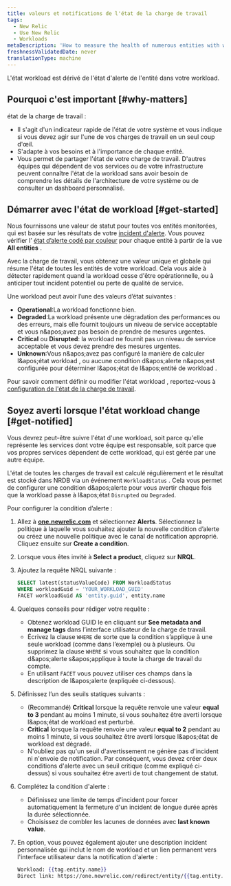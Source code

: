 ```yaml
---
title: valeurs et notifications de l'état de la charge de travail
tags:
  - New Relic
  - Use New Relic
  - Workloads
metaDescription: 'How to measure the health of numerous entities with workload status, and alert on workload status.'
freshnessValidatedDate: never
translationType: machine
---
```


L&apos;état workload est dérivé de l&apos;état d&apos;alerte de l&apos;entité dans votre workload.

## Pourquoi c&apos;est important [#why-matters]

état de la charge de travail :

* Il s&apos;agit d&apos;un indicateur rapide de l&apos;état de votre système et vous indique si vous devez agir sur l&apos;une de vos charges de travail en un seul coup d&apos;œil.
* S&apos;adapte à vos besoins et à l&apos;importance de chaque entité.
* Vous permet de partager l&apos;état de votre charge de travail. D&apos;autres équipes qui dépendent de vos services ou de votre infrastructure peuvent connaître l&apos;état de la workload sans avoir besoin de comprendre les détails de l&apos;architecture de votre système ou de consulter un dashboard personnalisé.

## Démarrer avec l&apos;état de workload [#get-started]

Nous fournissons une valeur de statut pour toutes vos entités monitorées, qui est basée sur les résultats de votre [incident d&apos;alerte](/docs/alerts). Vous pouvez vérifier l’ [état d’alerte codé par couleur](/docs/alerts/new-relic-alerts/configuring-alert-policies/identify-entities-without-alert-policies#colors) pour chaque entité à partir de la vue <DNT>**All entities**</DNT> .

Avec la charge de travail, vous obtenez une valeur unique et globale qui résume l&apos;état de toutes les entités de votre workload. Cela vous aide à détecter rapidement quand la workload cesse d&apos;être opérationnelle, ou à anticiper tout incident potentiel ou perte de qualité de service.

Une workload peut avoir l’une des valeurs d’état suivantes :

* <DNT>**Operational**</DNT>:La workload fonctionne bien.
* <DNT>**Degraded**</DNT>:La workload présente une dégradation des performances ou des erreurs, mais elle fournit toujours un niveau de service acceptable et vous n&amp;apos;avez pas besoin de prendre de mesures urgentes.
* <DNT>**Critical**</DNT> ou <DNT>**Disrupted**</DNT>: la workload ne fournit pas un niveau de service acceptable et vous devez prendre des mesures urgentes.
* <DNT>**Unknown**</DNT>:Vous n&amp;apos;avez pas configuré la manière de calculer l&amp;apos;état workload , ou aucune condition d&amp;apos;alerte n&amp;apos;est configurée pour déterminer l&amp;apos;état de l&amp;apos;entité de workload .

Pour savoir comment définir ou modifier l&apos;état workload , reportez-vous à [configuration de l&apos;état de la charge de travail](/docs/workload-status-configuration).

## Soyez averti lorsque l&apos;état workload change [#get-notified]

Vous devrez peut-être suivre l&apos;état d&apos;une workload, soit parce qu&apos;elle représente les services dont votre équipe est responsable, soit parce que vos propres services dépendent de cette workload, qui est gérée par une autre équipe.

L&apos;état de toutes les charges de travail est calculé régulièrement et le résultat est stocké dans NRDB via un événement `WorkloadStatus` . Cela vous permet de configurer une condition d&amp;apos;alerte pour vous avertir chaque fois que la workload passe à l&amp;apos;état `Disrupted` ou `Degraded`.

Pour configurer la condition d’alerte :

1. Allez à <DNT>**[one.newrelic.com](https://one.newrelic.com/all-capabilities)**</DNT> et sélectionnez <DNT>**Alerts**</DNT>. Sélectionnez la politique à laquelle vous souhaitez ajouter la nouvelle condition d’alerte ou créez une nouvelle politique avec le canal de notification approprié. Cliquez ensuite sur <DNT>**Create a condition**</DNT>.

2. Lorsque vous êtes invité à <DNT>**Select a product**</DNT>, cliquez sur <DNT>**NRQL**</DNT>.

3. Ajoutez la requête NRQL suivante :

   ```sql
   SELECT latest(statusValueCode) FROM WorkloadStatus 
   WHERE workloadGuid = 'YOUR_WORKLOAD_GUID' 
   FACET workloadGuid AS 'entity.guid', entity.name
   ```

4. Quelques conseils pour rédiger votre requête :

   * Obtenez workload GUID le en cliquant sur <DNT>**See metadata and manage tags**</DNT> dans l’interface utilisateur de la charge de travail.
   * Écrivez la clause `WHERE` de sorte que la condition s’applique à une seule workload (comme dans l’exemple) ou à plusieurs. Ou supprimez la clause `WHERE` si vous souhaitez que la condition d&amp;apos;alerte s&amp;apos;applique à toute la charge de travail du compte.
   * En utilisant `FACET` vous pouvez utiliser ces champs dans la description de l&amp;apos;alerte (expliquée ci-dessous).

5. Définissez l’un des seuils statiques suivants :

   * (Recommandé) <DNT>**Critical**</DNT> lorsque la requête renvoie une valeur <DNT>**equal to 3**</DNT> pendant au moins 1 minute, si vous souhaitez être averti lorsque l&amp;apos;état de workload est perturbé.
   * <DNT>**Critical**</DNT> lorsque la requête renvoie une valeur <DNT>**equal to 2**</DNT> pendant au moins 1 minute, si vous souhaitez être averti lorsque l&amp;apos;état de workload est dégradé.
   * N&apos;oubliez pas qu&apos;un seuil d&apos;avertissement ne génère pas d&apos;incident ni n&apos;envoie de notification. Par conséquent, vous devez créer deux conditions d&apos;alerte avec un seuil critique (comme expliqué ci-dessus) si vous souhaitez être averti de tout changement de statut.

6. Complétez la condition d&apos;alerte :

   * Définissez une limite de temps d&apos;incident pour forcer automatiquement la fermeture d&apos;un incident de longue durée après la durée sélectionnée.
   * Choisissez de combler les lacunes de données avec <DNT>**last known value**</DNT>.

7. En option, vous pouvez également ajouter une description incident personnalisée qui inclut le nom de workload et un lien permanent vers l&apos;interface utilisateur dans la notification d&apos;alerte :

   ```handlebars
   Workload: {{tag.entity.name}}
   Direct link: https://one.newrelic.com/redirect/entity/{{tag.entity.guid}}
   ```
